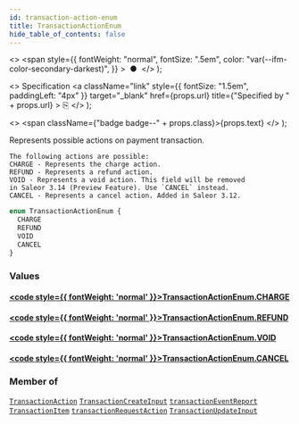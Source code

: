 ```yaml
---
id: transaction-action-enum
title: TransactionActionEnum
hide_table_of_contents: false
---
```


  <>
    <span
      style={{
        fontWeight: "normal",
        fontSize: ".5em",
        color: "var(--ifm-color-secondary-darkest)",
      }}
    >
      &nbsp;●&nbsp;
    </span>
  </>
);

  <>
    Specification
    <a
      className="link"
      style={{ fontSize: "1.5em", paddingLeft: "4px" }}
      target="\_blank"
      href={props.url}
      title={"Specified by " + props.url}
    >
      ⎘
    </a>
  </>
);

  <>
    <span className={"badge badge--" + props.class}>{props.text}</span>
  </>
);

Represents possible actions on payment transaction.

    The following actions are possible:
    CHARGE - Represents the charge action.
    REFUND - Represents a refund action.
    VOID - Represents a void action. This field will be removed
    in Saleor 3.14 (Preview Feature). Use `CANCEL` instead.
    CANCEL - Represents a cancel action. Added in Saleor 3.12.

```graphql
enum TransactionActionEnum {
  CHARGE
  REFUND
  VOID
  CANCEL
}
```

### Values

#### [<code style={{ fontWeight: 'normal' }}>TransactionActionEnum.<b>CHARGE</b></code>](#)

>

#### [<code style={{ fontWeight: 'normal' }}>TransactionActionEnum.<b>REFUND</b></code>](#)

>

#### [<code style={{ fontWeight: 'normal' }}>TransactionActionEnum.<b>VOID</b></code>](#)

>

#### [<code style={{ fontWeight: 'normal' }}>TransactionActionEnum.<b>CANCEL</b></code>](#)

>

### Member of

[`TransactionAction`](../../../api-reference/miscellaneous/objects/transaction-action) <Badge class="secondary" text="object"/><Bullet />[`TransactionCreateInput`](../../../api-reference/payments/inputs/transaction-create-input) <Badge class="secondary" text="input"/><Bullet />[`transactionEventReport`](../../../api-reference/payments/mutations/transaction-event-report) <Badge class="secondary" text="mutation"/><Bullet />[`TransactionItem`](../../../api-reference/payments/objects/transaction-item) <Badge class="secondary" text="object"/><Bullet />[`transactionRequestAction`](../../../api-reference/payments/mutations/transaction-request-action) <Badge class="secondary" text="mutation"/><Bullet />[`TransactionUpdateInput`](../../../api-reference/payments/inputs/transaction-update-input) <Badge class="secondary" text="input"/>

